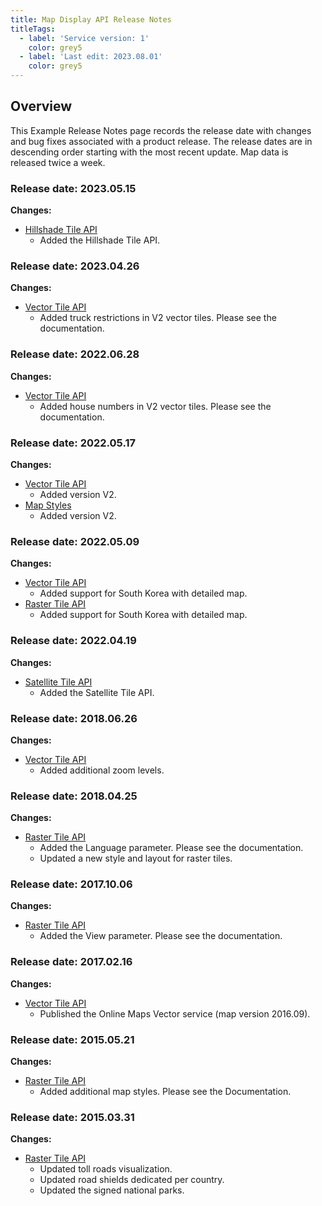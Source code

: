 ```yaml
---
title: Map Display API Release Notes
titleTags:
  - label: 'Service version: 1'
    color: grey5
  - label: 'Last edit: 2023.08.01'
    color: grey5
---
```


## Overview

This Example Release Notes page records the release date with changes and bug fixes associated with a product release. The release dates are in descending order starting with the most recent update. Map data is released twice a week.

### Release date: 2023.05.15

**Changes:**

- [Hillshade Tile API](/map-display-api/documentation/raster/hillshade-tile)
  - Added the Hillshade Tile API.

### Release date: 2023.04.26

**Changes:**

- [Vector Tile API](/map-display-api/documentation/vector/content-v2#places)
  - Added truck restrictions in V2 vector tiles. Please see the documentation.

### Release date: 2022.06.28  

**Changes:**  

- [Vector Tile API](/map-display-api/documentation/vector/content-v2#places)
  - Added house numbers in V2 vector tiles. Please see the documentation.

### Release date: 2022.05.17  

**Changes:**  

- [Vector Tile API](/map-display-api/documentation/vector/vector-service) 
  - Added version V2.
- [Map Styles](/map-display-api/documentation/mapstyles/map-styles-v2) 
  - Added version V2.

### Release date: 2022.05.09  

**Changes:**  

- [Vector Tile API](/map-display-api/documentation/vector/vector-service) 
  - Added support for South Korea with detailed map.
- [Raster Tile API](/map-display-api/documentation/raster/raster-service) 
  - Added support for South Korea with detailed map.

### Release date: 2022.04.19  

**Changes:**  

- [Satellite Tile API](/map-display-api/documentation/raster/satellite-tile)  
  - Added the Satellite Tile API.


### Release date: 2018.06.26  

**Changes:**  

- [Vector Tile API](/map-display-api/documentation/vector/vector-service) 
  - Added additional zoom levels.

### Release date: 2018.04.25  

**Changes:**  

- [Raster Tile API](/map-display-api/documentation/raster/raster-service) 
  - Added the Language parameter. Please see the documentation.
  - Updated a new style and layout for raster tiles.

### Release date: 2017.10.06  

**Changes:**  

- [Raster Tile API](/map-display-api/documentation/raster/raster-service) 
  - Added the View parameter. Please see the documentation.

### Release date: 2017.02.16  

**Changes:**  

- [Vector Tile API](/map-display-api/documentation/vector/vector-service) 
  - Published the Online Maps Vector service (map version 2016.09).

### Release date: 2015.05.21  

**Changes:**  

- [Raster Tile API](/map-display-api/documentation/raster/raster-service) 
  - Added additional map styles. Please see the Documentation.

### Release date: 2015.03.31  

**Changes:**  

- [Raster Tile API](/map-display-api/documentation/raster/raster-service) 
  - Updated toll roads visualization.
  - Updated road shields dedicated per country.
  - Updated the signed national parks.
